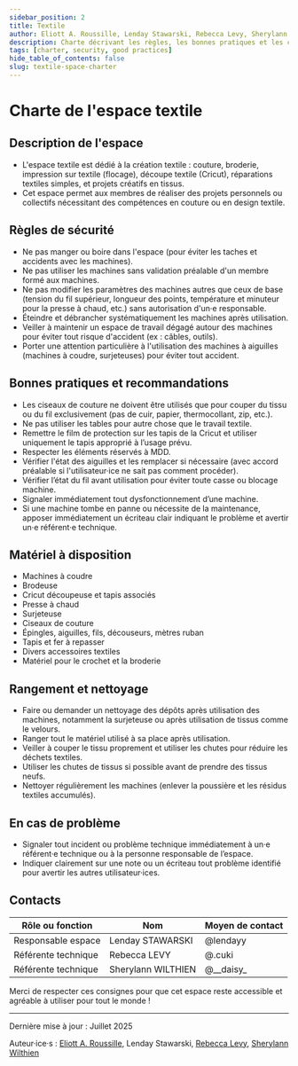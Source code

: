 ```yaml
---
sidebar_position: 2
title: Textile
author: Eliott A. Roussille, Lenday Stawarski, Rebecca Levy, Sherylann Wilthien
description: Charte décrivant les règles, les bonnes pratiques et les contacts pour l'espace textile du FabLab.
tags: [charter, security, good practices]
hide_table_of_contents: false
slug: textile-space-charter
---
```


# Charte de l'espace textile

## <FileText size={32} /> Description de l'espace

- L'espace textile est dédié à la création textile : couture, broderie, impression sur textile (flocage), découpe textile (Cricut), réparations textiles simples, et projets créatifs en tissus.
- Cet espace permet aux membres de réaliser des projets personnels ou collectifs nécessitant des compétences en couture ou en design textile.

## <TriangleAlert size={32} /> Règles de sécurité
- Ne pas manger ou boire dans l'espace (pour éviter les taches et accidents avec les machines).
- Ne pas utiliser les machines sans validation préalable d'un membre formé aux machines.
- Ne pas modifier les paramètres des machines autres que ceux de base (tension du fil supérieur, longueur des points, température et minuteur pour la presse à chaud, etc.) sans autorisation d'un·e responsable.
- Éteindre et débrancher systématiquement les machines après utilisation.
- Veiller à maintenir un espace de travail dégagé autour des machines pour éviter tout risque d'accident (ex : câbles, outils).
- Porter une attention particulière à l'utilisation des machines à aiguilles (machines à coudre, surjeteuses) pour éviter tout accident.

## <CheckSquare size={32} /> Bonnes pratiques et recommandations

- Les ciseaux de couture ne doivent être utilisés que pour couper du tissu ou du fil exclusivement (pas de cuir, papier, thermocollant, zip, etc.).
- Ne pas utiliser les tables pour autre chose que le travail textile.
- Remettre le film de protection sur les tapis de la Cricut et utiliser uniquement le tapis approprié à l’usage prévu.
- Respecter les éléments réservés à MDD.
- Vérifier l'état des aiguilles et les remplacer si nécessaire (avec accord préalable si l'utilisateur·ice ne sait pas comment procéder).
- Vérifier l’état du fil avant utilisation pour éviter toute casse ou blocage machine.
- Signaler immédiatement tout dysfonctionnement d’une machine.
- Si une machine tombe en panne ou nécessite de la maintenance, apposer immédiatement un écriteau clair indiquant le problème et avertir un·e référent·e technique.

## <Wrench size={32} /> Matériel à disposition

- Machines à coudre
- Brodeuse
- Cricut découpeuse et tapis associés
- Presse à chaud
- Surjeteuse
- Ciseaux de couture
- Épingles, aiguilles, fils, découseurs, mètres ruban
- Tapis et fer à repasser
- Divers accessoires textiles
- Matériel pour le crochet et la broderie

## <Pin size={32} /> Rangement et nettoyage

- Faire ou demander un nettoyage des dépôts après utilisation des machines, notamment la surjeteuse ou après utilisation de tissus comme le velours.
- Ranger tout le matériel utilisé à sa place après utilisation.
- Veiller à couper le tissu proprement et utiliser les chutes pour réduire les déchets textiles.
- Utiliser les chutes de tissus si possible avant de prendre des tissus neufs.
- Nettoyer régulièrement les machines (enlever la poussière et les résidus textiles accumulés).

## <Siren size={32} /> En cas de problème

- Signaler tout incident ou problème technique immédiatement à un·e référent·e technique ou à la personne responsable de l’espace.
- Indiquer clairement sur une note ou un écriteau tout problème identifié pour avertir les autres utilisateur·ices.

## <Phone size={32} /> Contacts

| Rôle ou fonction    | Nom                | Moyen de contact  |
| ------------------- | ------------------ | ----------------- |
| Responsable espace  | Lenday STAWARSKI   | @lendayy          |
| Référente technique | Rebecca LEVY       | @.cuki            |
| Référente technique | Sherylann WILTHIEN | @\_\_daisy\_      |

Merci de respecter ces consignes pour que cet espace reste accessible et agréable à utiliser pour tout le monde !

---

Dernière mise à jour : Juillet 2025

Auteur·ice·s : [Eliott A. Roussille](https://github.com/aust-1), Lenday Stawarski, [Rebecca Levy](https://www.linkedin.com/in/rebecca-levy-a010a7201), [Sherylann Wilthien](https://www.linkedin.com/in/sherylann-wilthien-a9b58a253)
